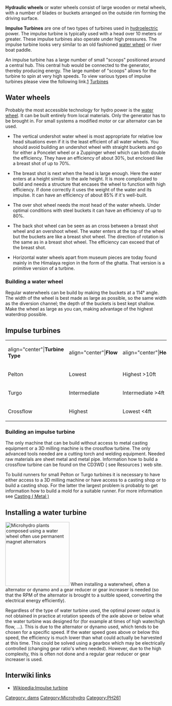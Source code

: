 '''Hydraulic wheels''' or water wheels consist of large wooden or metal wheels, with a number of blades or buckets arranged on the outside rim forming the driving surface.

'''Impulse Turbines''' are one of two types of turbines used in [[hydroelectric]] power. The impulse turbine is typically used with a head over 10 meters or greater. These impulse turbines also operate under high pressures. The impulse turbine looks very similar to an old fashioned [[water wheel]] or river boat paddle.

An impulse turbine  has a large number of small "scoops" positioned around  a central hub. This central hub would be connected to the generator, thereby producing energy. The large number of "scoops" allows for the turbine to spin at very high speeds. To view various types of impulse turbines please view the following link.[http://www.jfccivilengineer.com/turbines.htm] [http://www.jfccivilengineer.com/images/turbin2.jpg Turbines]

==Water wheels==
Probably the most accessible technology for hydro power is the  [[Water wheel|water wheel]]{{w|Water wheel|water wheel}}. It can be built entirely from local materials. Only the generator has to be brought in. For small systems a modified motor or car alternator can be used.

* The vertical undershot water wheel is most appropriate for relative low head situations even if it is the least efficient of all water wheels. You should avoid building an undershot wheel with straight buckets and go for either a Poncelet wheel or a Zuppinger wheel which can both double the efficiency. They have an efficiency of about 30%, but enclosed like a breast shot of up to 70%.

* The breast shot is next when the head is large enough. Here the water enters at a height similar to the axle height. It is more complicated to build and needs a structure that encases the wheel to function with high efficiency. If done correctly it uses the weight of the water and its impulse. It can have an efficiency of about 85% if it's well-built.

* The over shot wheel needs the most head of the water wheels. Under optimal conditions with steel buckets it can have an efficiency of up to 80%.

* The back shot wheel can be seen as an cross between a breast shot wheel and an overshoot wheel. The water enters at the top of the wheel but the buckets are like a breast shot wheel. The direction of rotation is the same as in a breast shot wheel. The efficiency can exceed that of the breast shot.

* Horizontal water wheels apart from museum pieces are today found mainly in the Himalaya region in the form of the ghatta. That version is a primitive version of a turbine.

===Building a water wheel===
Regular waterwheels can be build by making the buckets at a 114° angle. The width of the wheel is best made as large as possible, so the same width as the diversion channel; the depth of the buckets is best kept shallow. Make the wheel as large as you can, making advantage of the highest waterdrop possible.

==Impulse turbines==
<div style="float:center">
{| {{Prettytable}}
|-
|{{Hl3}} align="center"|'''Turbine Type'''
|{{Hl3}} align="center"|'''Flow'''	
|{{Hl3}} align="center"|'''Head'''	
|-
|Pelton{{w|Pelton turbine}}
|Lowest
|Highest >10ft
|-
|Turgo{{w|Turgo turbine}}
|Intermediate
|Intermediate >4ft
|-
|Crossflow{{w|Banki turbine}}
|Highest
|Lowest <4ft
|}
</div>

===Building an impulse turbine===
The only machine that can be build without access to metal casting equipment or a 3D milling machine is the crossflow turbine. The only advanced tools needed are a cutting torch and welding equipment. Needed raw materials are sheet metal and metal pipe. Information how to build a crossflow turbine can be found on the CD3WD ( see Resources ) web site.

To build runners for small Pelton or Turgo turbines it is necessary to have either access to a 3D milling machine or have access to a casting shop or to build a casting shop. For the latter the largest problem is probably to get information how to build a mold for a suitable runner. For more information see [[Casting ( Metal )]]

==Installing a water turbine==
[[File:PMA off-grid system.png|thumb|right|200px|Microhydro plants composed using a water wheel often use [[Alternator|permanent magnet alternators]]]]
When installing a waterwheel, often a alternator or dynamo and a gear reducer or gear increaser is needed (so that the RPM of the alternator is brought to a suitble speed, converting the electrical energy efficiently). 

Regardless of the type of water turbine used, the optimal power output is not obtained in practice at rotation speeds of the axle above or below what the water turbine was designed for (for example at times of high water/high flow, ...). This is due to the alternator or dynamo used, which tends to be chosen for a specific speed. If the water speed goes above or below this speed, the efficiency is much lower than what could actually be harvested at this time. This could be solved using a gearbox which may be electrically controlled (changing gear ratio's when needed). However, due to the high complexity, this is often not done and a regular gear reducer or gear increaser is used.

== Interwiki links ==
* [[Wikipedia:Impulse turbine]]

[[Category: dams]]
[[Category:Microhydro]]
[[Category:PH261]]
{{stub}}